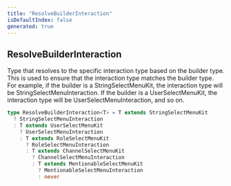```yaml
---
title: "ResolveBuilderInteraction"
isDefaultIndex: false
generated: true
---
```



<!-- This file was generated from the CommandKit source. Do not modify. Instead, re-run the "docgen" script -->


## ResolveBuilderInteraction

<GenerationInfo sourceFile="packages/commandkit/src/components/interactive/select-menu/SelectMenu.ts" sourceLine="69" packageName="commandkit" />

Type that resolves to the specific interaction type based on the builder type.
This is used to ensure that the interaction type matches the builder type.
For example, if the builder is a StringSelectMenuKit, the interaction type will be StringSelectMenuInteraction.
If the builder is a UserSelectMenuKit, the interaction type will be UserSelectMenuInteraction, and so on.

```ts title="Signature"
type ResolveBuilderInteraction<T> = T extends StringSelectMenuKit
  ? StringSelectMenuInteraction
  : T extends UserSelectMenuKit
    ? UserSelectMenuInteraction
    : T extends RoleSelectMenuKit
      ? RoleSelectMenuInteraction
      : T extends ChannelSelectMenuKit
        ? ChannelSelectMenuInteraction
        : T extends MentionableSelectMenuKit
          ? MentionableSelectMenuInteraction
          : never
```
